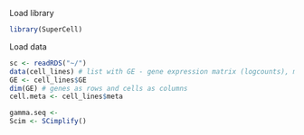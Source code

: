 Load library
```r
library(SuperCell)
```

Load data
```r
sc <- readRDS("~/")
data(cell_lines) # list with GE - gene expression matrix (logcounts), meta - cell meta data
GE <- cell_lines$GE
dim(GE) # genes as rows and cells as columns
cell.meta <- cell_lines$meta
```

```r
gamma.seq <- 
Scim <- SCimplify()
```

